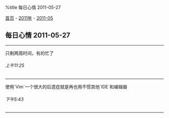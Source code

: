 %title 每日心情 2011-05-27

[[../../../index|首页]] - [[../index|2011年]] - [[index|2011-05]]
==每日心情 2011-05-27==
----
只剩两周时间，有的忙了
======上午11:25======
----
使用`Vim`一个很大的后遗症就是再也用不惯其他`IDE`和编辑器
======下午5:43======
----
